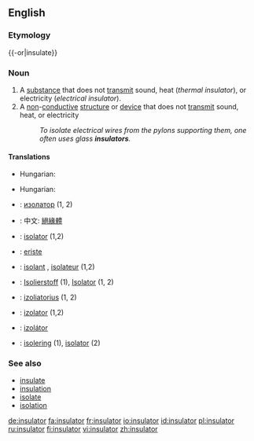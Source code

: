 {{wikipedia|dab=insulator}}
==English==

===Etymology===
{{-or|insulate}}

===Noun===
{{en-noun}}

# A [[substance]] that does not [[transmit]] sound, heat (''thermal insulator''), or electricity (''electrical insulator'').
# A [[non]]-[[conductive]] [[structure]] or [[device]] that does not [[transmit]] sound, heat, or electricity
#:''To isolate electrical wires from the pylons supporting them, one often uses glass '''insulators'''.''

====Translations====
{{trans-top|substance}}
*Hungarian: {{t|hu|szigetelőanyag}}
{{trans-mid}}
{{trans-bottom}}

{{trans-top|structure}}
*Hungarian: {{t|hu|szigetelés}}
{{trans-mid}}
{{trans-bottom}}

{{checktrans-top}}
*{{ttbc|Bulgarian}}: [[изолатор]] {{m}} (1, 2)
*{{ttbc|Chinese}}: 中文: [[絕緣體]]
*{{ttbc|Dutch}}: [[isolator]] {{m}} (1,2)
*{{ttbc|Finnish}}: [[eriste]]
*{{ttbc|French}}: [[isolant]] {{m}}, [[isolateur]] {{m}} (1,2)
{{checktrans-mid}}
*{{ttbc|German}}: [[Isolierstoff]] {{m}} (1), [[Isolator]] {{m}} (1, 2)
*{{ttbc|Lithuanian}}: [[izoliatorius]] {{m}} (1, 2)
*{{ttbc|Polish}}: [[izolator]] {{m}} (1,2)
*{{ttbc|Slovak}}: [[izolátor]] {{m}}
*{{ttbc|Swedish}}: [[isolering]] (1), [[isolator]] {{c}} (2)
{{checktrans-bottom}}

===See also===
*[[insulate]]
*[[insulation]]
*[[isolate]]
*[[isolation]]

[[de:insulator]]
[[fa:insulator]]
[[fr:insulator]]
[[io:insulator]]
[[id:insulator]]
[[pl:insulator]]
[[ru:insulator]]
[[fi:insulator]]
[[vi:insulator]]
[[zh:insulator]]